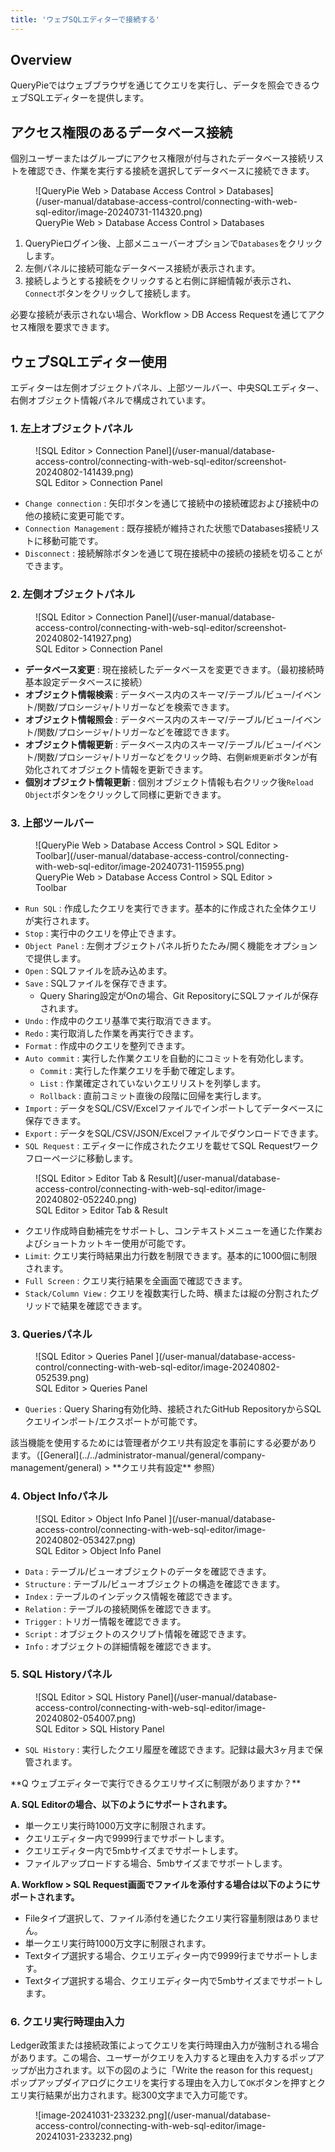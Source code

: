 ```yaml
---
title: 'ウェブSQLエディターで接続する'
---
```



## Overview

QueryPieではウェブブラウザを通じてクエリを実行し、データを照会できるウェブSQLエディターを提供します。


## アクセス権限のあるデータベース接続

個別ユーザーまたはグループにアクセス権限が付与されたデータベース接続リストを確認でき、作業を実行する接続を選択してデータベースに接続できます。

<figure data-layout="center" data-align="center">
![QueryPie Web &gt; Database Access Control &gt; Databases](/user-manual/database-access-control/connecting-with-web-sql-editor/image-20240731-114320.png)
<figcaption>
QueryPie Web &gt; Database Access Control &gt; Databases
</figcaption>
</figure>

1. QueryPieログイン後、上部メニューバーオプションで`Databases`をクリックします。
2. 左側パネルに接続可能なデータベース接続が表示されます。
3. 接続しようとする接続をクリックすると右側に詳細情報が表示され、`Connect`ボタンをクリックして接続します。

必要な接続が表示されない場合、Workflow &gt; DB Access Requestを通じてアクセス権限を要求できます。

## ウェブSQLエディター使用

エディターは左側オブジェクトパネル、上部ツールバー、中央SQLエディター、右側オブジェクト情報パネルで構成されています。

### 1. 左上オブジェクトパネル

<figure data-layout="center" data-align="center">
![SQL Editor &gt; Connection Panel](/user-manual/database-access-control/connecting-with-web-sql-editor/screenshot-20240802-141439.png)
<figcaption>
SQL Editor &gt; Connection Panel
</figcaption>
</figure>

* `Change connection` : 矢印ボタンを通じて接続中の接続確認および接続中の他の接続に変更可能です。
* `Connection Management` : 既存接続が維持された状態でDatabases接続リストに移動可能です。
* `Disconnect` : 接続解除ボタンを通じて現在接続中の接続の接続を切ることができます。

### 2. 左側オブジェクトパネル

<figure data-layout="center" data-align="center">
![SQL Editor &gt; Connection Panel](/user-manual/database-access-control/connecting-with-web-sql-editor/screenshot-20240802-141927.png)
<figcaption>
SQL Editor &gt; Connection Panel
</figcaption>
</figure>

*  **データベース変更**  : 現在接続したデータベースを変更できます。（最初接続時基本設定データベースに接続）
*  **オブジェクト情報検索**  : データベース内のスキーマ/テーブル/ビュー/イベント/関数/プロシージャ/トリガーなどを検索できます。
*  **オブジェクト情報照会**  : データベース内のスキーマ/テーブル/ビュー/イベント/関数/プロシージャ/トリガーなどを確認できます。
*  **オブジェクト情報更新**  : データベース内のスキーマ/テーブル/ビュー/イベント/関数/プロシージャ/トリガーなどをクリック時、右側`新規更新`ボタンが有効化されてオブジェクト情報を更新できます。
*  **個別オブジェクト情報更新**  : 個別オブジェクト情報も右クリック後`Reload Object`ボタンをクリックして同様に更新できます。

### 3. 上部ツールバー

<figure data-layout="center" data-align="center">
![QueryPie Web &gt; Database Access Control &gt; SQL Editor &gt; Toolbar](/user-manual/database-access-control/connecting-with-web-sql-editor/image-20240731-115955.png)
<figcaption>
QueryPie Web &gt; Database Access Control &gt; SQL Editor &gt; Toolbar
</figcaption>
</figure>

* `Run SQL` : 作成したクエリを実行できます。基本的に作成された全体クエリが実行されます。
* `Stop` : 実行中のクエリを停止できます。
* `Object Panel` : 左側オブジェクトパネル折りたたみ/開く機能をオプションで提供します。
* `Open` : SQLファイルを読み込めます。
* `Save` : SQLファイルを保存できます。
    * Query Sharing設定がOnの場合、Git RepositoryにSQLファイルが保存されます。
* `Undo` : 作成中のクエリ基準で実行取消できます。
* `Redo` : 実行取消した作業を再実行できます。
* `Format` : 作成中のクエリを整列できます。
* `Auto commit` : 実行した作業クエリを自動的にコミットを有効化します。
    * `Commit` : 実行した作業クエリを手動で確定します。
    * `List` : 作業確定されていないクエリリストを列挙します。
    * `Rollback` : 直前コミット直後の段階に回帰を実行します。
* `Import` : データをSQL/CSV/Excelファイルでインポートしてデータベースに保存できます。
* `Export` : データをSQL/CSV/JSON/Excelファイルでダウンロードできます。
* `SQL Request` : エディターに作成されたクエリを載せてSQL Requestワークフローページに移動します。


<figure data-layout="center" data-align="center">
![SQL Editor &gt; Editor Tab & Result](/user-manual/database-access-control/connecting-with-web-sql-editor/image-20240802-052240.png)
<figcaption>
SQL Editor &gt; Editor Tab & Result
</figcaption>
</figure>

* クエリ作成時自動補完をサポートし、コンテキストメニューを通じた作業およびショートカットキー使用が可能です。
* `Limit`: クエリ実行時結果出力行数を制限できます。基本的に1000個に制限されます。
* `Full Screen` : クエリ実行結果を全画面で確認できます。
* `Stack/Column View` : クエリを複数実行した時、横または縦の分割されたグリッドで結果を確認できます。

### 3. Queriesパネル

<figure data-layout="center" data-align="center">
![SQL Editor &gt; Queries Panel ](/user-manual/database-access-control/connecting-with-web-sql-editor/image-20240802-052539.png)
<figcaption>
SQL Editor &gt; Queries Panel 
</figcaption>
</figure>

* `Queries` : Query Sharing有効化時、接続されたGitHub RepositoryからSQLクエリインポート/エクスポートが可能です。

<Callout type="info">
該当機能を使用するためには管理者がクエリ共有設定を事前にする必要があります。（[General](../../administrator-manual/general/company-management/general) &gt;  **クエリ共有設定**  参照）
</Callout>

### 4. Object Infoパネル

<figure data-layout="center" data-align="center">
![SQL Editor &gt; Object Info Panel ](/user-manual/database-access-control/connecting-with-web-sql-editor/image-20240802-053427.png)
<figcaption>
SQL Editor &gt; Object Info Panel 
</figcaption>
</figure>

* `Data` : テーブル/ビューオブジェクトのデータを確認できます。
* `Structure` : テーブル/ビューオブジェクトの構造を確認できます。
* `Index` : テーブルのインデックス情報を確認できます。
* `Relation` : テーブルの接続関係を確認できます。
* `Trigger` : トリガー情報を確認できます。
* `Script` : オブジェクトのスクリプト情報を確認できます。
* `Info` : オブジェクトの詳細情報を確認できます。

### 5. SQL Historyパネル

<figure data-layout="center" data-align="center">
![SQL Editor &gt; SQL History Panel](/user-manual/database-access-control/connecting-with-web-sql-editor/image-20240802-054007.png)
<figcaption>
SQL Editor &gt; SQL History Panel
</figcaption>
</figure>

* `SQL History` : 実行したクエリ履歴を確認できます。記録は最大3ヶ月まで保管されます。

<Callout type="info">
**Q ウェブエディターで実行できるクエリサイズに制限がありますか？**

**A. SQL Editorの場合、以下のようにサポートされます。**

* 単一クエリ実行時1000万文字に制限されます。
* クエリエディター内で9999行までサポートします。
* クエリエディター内で5mbサイズまでサポートします。
* ファイルアップロードする場合、5mbサイズまでサポートします。

**A. Workflow &gt; SQL Request画面でファイルを添付する場合は以下のようにサポートされます。**

* Fileタイプ選択して、ファイル添付を通じたクエリ実行容量制限はありません。
* 単一クエリ実行時1000万文字に制限されます。
* Textタイプ選択する場合、クエリエディター内で9999行までサポートします。
* Textタイプ選択する場合、クエリエディター内で5mbサイズまでサポートします。
</Callout>

### 6. クエリ実行時理由入力

Ledger政策または接続政策によってクエリを実行時理由入力が強制される場合があります。この場合、ユーザーがクエリを入力すると理由を入力するポップアップが出力されます。以下の図のように「Write the reason for this request」ポップアップダイアログにクエリを実行する理由を入力して`OK`ボタンを押すとクエリ実行結果が出力されます。総300文字まで入力可能です。

<figure data-layout="center" data-align="center">
![image-20241031-233232.png](/user-manual/database-access-control/connecting-with-web-sql-editor/image-20241031-233232.png)
</figure>



